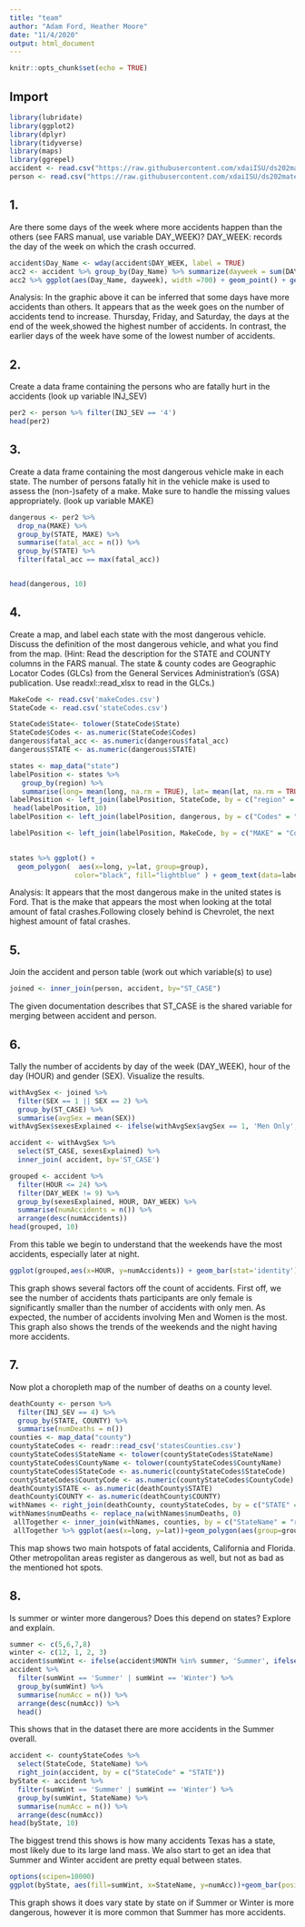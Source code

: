 ```yaml
---
title: "team"
author: "Adam Ford, Heather Moore"
date: "11/4/2020"
output: html_document
---
```


```r
knitr::opts_chunk$set(echo = TRUE)
```

## Import
```r
library(lubridate)
library(ggplot2)
library(dplyr)
library(tidyverse)
library(maps)
library(ggrepel)
accident <- read.csv("https://raw.githubusercontent.com/xdaiISU/ds202materials/master/hwlabs/fars2017/accident.csv", stringsAsFactors = FALSE)
person <- read.csv("https://raw.githubusercontent.com/xdaiISU/ds202materials/master/hwlabs/fars2017/person.csv", stringsAsFactors = FALSE)
```
## 1.
Are there some days of the week where more accidents happen than the others (see FARS manual, use variable DAY_WEEK)?
DAY_WEEK: records the day of the week on which the crash occurred.
```r
accident$Day_Name <- wday(accident$DAY_WEEK, label = TRUE)
acc2 <- accident %>% group_by(Day_Name) %>% summarize(dayweek = sum(DAY_WEEK))
acc2 %>% ggplot(aes(Day_Name, dayweek), width =700) + geom_point() + geom_line(group = 1) + labs(x = 'Days of the Week', y = 'Number of Accidents', title = 'Accidents Corresponding to the Days of the Week')
```
 
Analysis: In the graphic above it can be inferred that some days have more accidents than others. It appears that as the week goes on the number of accidents tend to increase. Thursday, Friday, and Saturday, the days at the end of the week,showed the highest number of accidents. In contrast, the earlier days of the week have some of the lowest number of accidents. 
  
## 2. 
Create a data frame containing the persons who are fatally hurt in the accidents (look up variable INJ_SEV)
```r
per2 <- person %>% filter(INJ_SEV == '4')
head(per2)
```

## 3.
Create a data frame containing the most dangerous vehicle make in each state. The number of persons fatally hit in the vehicle make is used to assess the (non-)safety of a make. Make sure to handle the missing values appropriately. (look up variable MAKE)
```r
dangerous <- per2 %>%
  drop_na(MAKE) %>%
  group_by(STATE, MAKE) %>%
  summarise(fatal_acc = n()) %>%
  group_by(STATE) %>%
  filter(fatal_acc == max(fatal_acc)) 


head(dangerous, 10)
```

## 4.
Create a map, and label each state with the most dangerous vehicle. Discuss the definition of the most dangerous vehicle, and what you find from the map. (Hint: Read the description for the STATE and COUNTY columns in the FARS manual. The state & county codes are Geographic Locator Codes (GLCs) from the General Services Administration’s (GSA) publication. Use readxl::read_xlsx to read in the GLCs.)

```r
MakeCode <- read.csv('makeCodes.csv')
StateCode <- read.csv('stateCodes.csv')

StateCode$State<- tolower(StateCode$State)
StateCode$Codes <- as.numeric(StateCode$Codes)
dangerous$fatal_acc <- as.numeric(dangerous$fatal_acc)
dangerous$STATE <- as.numeric(dangerous$STATE)

states <- map_data("state")
labelPosition <- states %>%
   group_by(region) %>%
   summarise(long= mean(long, na.rm = TRUE), lat= mean(lat, na.rm = TRUE))
labelPosition <- left_join(labelPosition, StateCode, by = c("region" = "State"))
 head(labelPosition, 10)
labelPosition <- left_join(labelPosition, dangerous, by = c("Codes" = "STATE"))

labelPosition <- left_join(labelPosition, MakeCode, by = c("MAKE" = "Codes"))

                          
states %>% ggplot() +
  geom_polygon(  aes(x=long, y=lat, group=group),
                color="black", fill="lightblue" ) + geom_text(data=labelPosition, aes(label = Make, x=long, y=lat), size=3)
```

Analysis: It appears that the most dangerous make in the united states is Ford. That is the make that appears the most when looking at the total amount of fatal crashes.Following closely behind is Chevrolet, the next highest amount of fatal crashes.


## 5. 
Join the accident and person table (work out which variable(s) to use)
```r
joined <- inner_join(person, accident, by="ST_CASE")
```

  The given documentation describes that ST_CASE is the shared variable for merging between accident and person.
  
  
## 6. 
Tally the number of accidents by day of the week (DAY_WEEK), hour of the day (HOUR) and gender (SEX). Visualize the results.
```r
withAvgSex <- joined %>%
  filter(SEX == 1 || SEX == 2) %>%
  group_by(ST_CASE) %>%
  summarise(avgSex = mean(SEX))
withAvgSex$sexesExplained <- ifelse(withAvgSex$avgSex == 1, 'Men Only', ifelse(withAvgSex$avgSex == 2, 'Women Only', 'Men and Women'))

accident <- withAvgSex %>%
  select(ST_CASE, sexesExplained) %>%
  inner_join( accident, by='ST_CASE')

grouped <- accident %>%
  filter(HOUR <= 24) %>%
  filter(DAY_WEEK != 9) %>%
  group_by(sexesExplained, HOUR, DAY_WEEK) %>%
  summarise(numAccidents = n()) %>%
  arrange(desc(numAccidents))
head(grouped, 10)
```

  From this table we begin to understand that the weekends have the most accidents, especially later at night.
  
```r
ggplot(grouped,aes(x=HOUR, y=numAccidents)) + geom_bar(stat='identity') + facet_grid(sexesExplained~DAY_WEEK)+xlab("Number of accidents")+ylab("Hour of day")
```

  This graph shows several factors off the count of accidents. First off, we see the number of accidents thats participants are only female is significantly smaller than the number of accidents with only men. As expected, the number of accidents involving Men and Women is the most. This graph also shows the trends of the weekends and the night having more accidents.
  
## 7. 
Now plot a choropleth map of the number of deaths on a county level.
```r
deathCounty <- person %>%
  filter(INJ_SEV == 4) %>%
  group_by(STATE, COUNTY) %>%
  summarise(numDeaths = n())
counties <- map_data("county")
countyStateCodes <- readr::read_csv('statesCounties.csv')
countyStateCodes$StateName <- tolower(countyStateCodes$StateName)
countyStateCodes$CountyName <- tolower(countyStateCodes$CountyName)
countyStateCodes$StateCode <- as.numeric(countyStateCodes$StateCode)
countyStateCodes$CountyCode <- as.numeric(countyStateCodes$CountyCode)
deathCounty$STATE <- as.numeric(deathCounty$STATE)
deathCounty$COUNTY <- as.numeric(deathCounty$COUNTY)
withNames <- right_join(deathCounty, countyStateCodes, by = c("STATE" = "StateCode", "COUNTY" = "CountyCode"))
withNames$numDeaths <- replace_na(withNames$numDeaths, 0)
 allTogether <- inner_join(withNames, counties, by = c("StateName" = "region", "CountyName" = "subregion"))
 allTogether %>% ggplot(aes(x=long, y=lat))+geom_polygon(aes(group=group, fill=numDeaths))+scale_fill_distiller(name="Number of Deaths per county", palette = "Set3")
```

  This map shows two main hotspots of fatal accidents, California and Florida. Other metropolitan areas register as dangerous as well, but not as bad as the mentioned hot spots.
  
## 8. 
Is summer or winter more dangerous? Does this depend on states? Explore and explain.
```r
summer <- c(5,6,7,8)
winter <- c(12, 1, 2, 3)
accident$sumWint <- ifelse(accident$MONTH %in% summer, 'Summer', ifelse(accident$MONTH %in% winter, 'Winter', 'Neither') )
accident %>% 
  filter(sumWint == 'Summer' | sumWint == 'Winter') %>%
  group_by(sumWint) %>%
  summarise(numAcc = n()) %>%
  arrange(desc(numAcc)) %>%
  head()
```

  This shows that in the dataset there are more accidents in the Summer overall.
  
```r
accident <- countyStateCodes %>%
  select(StateCode, StateName) %>%
  right_join(accident, by = c("StateCode" = "STATE"))
byState <- accident %>% 
  filter(sumWint == 'Summer' | sumWint == 'Winter') %>%
  group_by(sumWint, StateName) %>%
  summarise(numAcc = n()) %>%
  arrange(desc(numAcc))
head(byState, 10)
```

  The biggest trend this shows is how many accidents Texas has a state, most likely due to its large land mass. We also start to get an idea that Summer and Winter accident are pretty equal between states.
  
  
```r
options(scipen=10000)
ggplot(byState, aes(fill=sumWint, x=StateName, y=numAcc))+geom_bar(position='dodge', stat='identity')+theme(axis.text.x = element_text(angle = 90))+labs(fill = "Season")+xlab("State Name")+ylab("Number of Accidents")
```

  This graph shows it does vary state by state on if Summer or Winter is more dangerous, however it is more common that Summer has more accidents.
